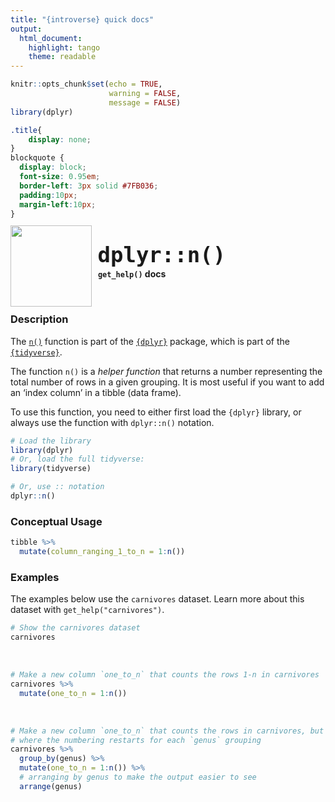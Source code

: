 ```yaml
---
title: "{introverse} quick docs"
output: 
  html_document:
    highlight: tango
    theme: readable
---
```



```r
knitr::opts_chunk$set(echo = TRUE, 
                      warning = FALSE, 
                      message = FALSE)
library(dplyr)
```

```css
.title{
    display: none;
}
blockquote {
  display: block;
  font-size: 0.95em;
  border-left: 3px solid #7FB036;
  padding:10px;
  margin-left:10px;
}
```

<div>
<br>
 <img src = "logo.png" style = "float:left;height:130px;margin-top:-20px;">
 <span style = "font-weight:bold;font-size:40px;"> 
  &nbsp;<code>dplyr::n()</code>
 </span>
 <br>
 <b>&nbsp;&nbsp;&nbsp;<code>get_help()</code> docs</b>
</div>
<br>

### Description

The [`n()`](https://dplyr.tidyverse.org/reference/n.html) function is part of the [`{dplyr}`](https://dplyr.tidyverse.org/) package, which is part of the [`{tidyverse}`](https://www.tidyverse.org/).

The function `n()` is a *helper function* that returns a number representing the total number of rows in a given grouping. It is most useful if you want to add an 'index column' in a tibble (data frame).


<!-- Add the following if the topic is a function that does NOT come with base R, and uncomment/fill in the subsequent multiline HTML comment: -->
To use this function, you need to either first load the `{dplyr}` library, or always use the function with `dplyr::n()` notation.

```r
# Load the library
library(dplyr)
# Or, load the full tidyverse:
library(tidyverse)

# Or, use :: notation
dplyr::n()
```


### Conceptual Usage 

```r
tibble %>% 
  mutate(column_ranging_1_to_n = 1:n())
```

### Examples

The examples below use the `carnivores` dataset. Learn more about this dataset with `get_help("carnivores")`.

```r
# Show the carnivores dataset
carnivores
```

<br>

```r
# Make a new column `one_to_n` that counts the rows 1-n in carnivores
carnivores %>%
  mutate(one_to_n = 1:n())
```

<br>  <!-- Do not delete the <br>, and make sure to keep the previous and following lines blank. -->


```r
# Make a new column `one_to_n` that counts the rows in carnivores, but
# where the numbering restarts for each `genus` grouping
carnivores %>%
  group_by(genus) %>%
  mutate(one_to_n = 1:n()) %>%
  # arranging by genus to make the output easier to see
  arrange(genus)
```
